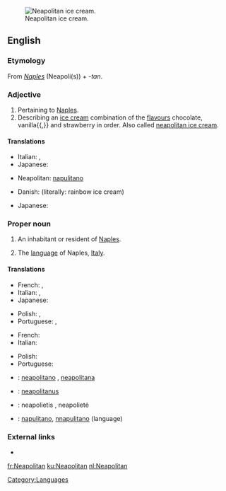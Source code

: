 [[Image:Neapolitan ice cream UK.JPG|thumb|right|Neapolitan ice cream.]]
==English==

===Etymology===
From ''[[Naples]]'' (Neapoli(s)) + ''-tan''.

===Adjective===
{{en-adj|-}}

# Pertaining to [[Naples]].
# Describing an [[ice cream]] combination of the [[flavours]] chocolate, vanilla{{,}} and strawberry in order. Also called [[neapolitan ice cream]].

====Translations====
{{trans-top|pertaining to Naples}}
* Italian: {{t+|it|napoletano}}, {{t-|it|partenopeo}}
* Japanese: {{t|ja|ナポリの|tr=napori no|sc=Jpan}}
{{trans-mid}}
* Neapolitan: [[napulitano]]
{{trans-bottom}}

{{trans-top|ice cream}}
* Danish: {{t|da|regnbueis}} (literally: rainbow ice cream)
{{trans-mid}}
* Japanese: {{t+|ja|ナポリタン|tr=naporitan|sc=Jpan}}
{{trans-bottom}}

===Proper noun===
{{en-proper noun|s}}

# {{countable}} An inhabitant or resident of [[Naples]].
# {{uncountable}} The [[language]] of Naples, [[Italy]].

====Translations====
{{trans-top|inhabitant or resident of Naples}}
* French: {{t+|fr|Napolitain|m}}, {{t-|fr|Napolitaine|f}}
* Italian: {{t+|it|napoletano|m}}, {{t+|it|napoletana|f}}
* Japanese: {{t|ja|ナポリ人|tr=napori jin|sc=Jpan}}
{{trans-mid}}
* Polish: {{t-|pl|Neapolitanin|m}}, {{t-|pl|Neapolitanka|f}}
* Portuguese: {{t+|pt|napolitano|m}}, {{t-|pt|napolitana|f}}
{{trans-bottom}}

{{trans-top|language of Naples, Italy}}
* French: {{t+|fr|napolitain|m}}
* Italian: {{t+|it|napoletano|m}}
{{trans-mid}}
* Polish: {{t+|pl|neapolitański|m}}
* Portuguese: {{t+|pt|napolitano|m}}
{{trans-bottom}}

{{checktrans-top}}
* {{ttbc|Interlingua}}: [[neapolitano]] {{m}}, [[neapolitana]] {{f}}
* {{ttbc|Latin}}: [[neapolitanus]]
{{checktrans-mid}}
* {{ttbc|Lithuanian}}: neapolietis {{m}}, neapolietė {{f}}
* {{ttbc|Neapolitan}}: [[napulitano]], [[nnapulitano]] (language)
{{checktrans-bottom}}

===External links===
* {{ethnologue|code=nap}}

[[Category:Languages]]

[[fr:Neapolitan]]
[[ku:Neapolitan]]
[[nl:Neapolitan]]